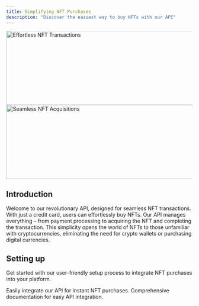 ```yaml
---
title: Simplifying NFT Purchases
description: "Discover the easiest way to buy NFTs with our API"
---
```


<img
  className="block dark:hidden"
  src="https://drive.google.com/uc?id=1x02oewr3r86AM3sYjK0UHehUqx3tz0QA"
  alt="Effortless NFT Transactions"
  width="800px"
  height="200px"
/>
<img
  className="hidden dark:block"
  src="https://drive.google.com/uc?id=1x02oewr3r86AM3sYjK0UHehUqx3tz0QA"
  alt="Seamless NFT Acquisitions"
  width="800px"
  height="200px"
/>

## Introduction

Welcome to our revolutionary API, designed for seamless NFT transactions. With just a credit card, users can effortlessly buy NFTs. Our API manages everything – from payment processing to acquiring the NFT and completing the transaction. This simplicity opens the world of NFTs to those unfamiliar with cryptocurrencies, eliminating the need for crypto wallets or purchasing digital currencies.

## Setting up

Get started with our user-friendly setup process to integrate NFT purchases into your platform.

<CardGroup cols={2}>
  <Card
    title="Integrate API"
    icon="pen-to-square"
    href="https://mintlify.com/docs/quickstart"
  >
    Easily integrate our API for instant NFT purchases.
  </Card>
  <Card
    title="API Documentation"
    icon="code"
    href="https://mintlify.com/docs/api-playground/openapi"
  >
    Comprehensive documentation for easy API integration.
  </Card>
</CardGroup>
